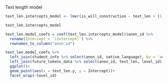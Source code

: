 

Text length model

```r
text_len.intercepts_model <- lmer(is_will_construction ~ text_len + (1 + text_len | anon_id), data = future_tokens_data %>% mutate(text_len = scale(text_len)))

text_len.intercepts_model

text_len.model_coefs = coef(text_len.intercepts_model)$anon_id %>% 
  rename(Intercept = `(Intercept)`) %>% 
  rownames_to_column("anon_id")

text_len.model_coefs %>% 
  left_join(student_info %>% select(anon_id, native_language), by = 'anon_id') %>% 
  left_join(future_tokens_data %>% select(anon_id, text_len, level_id), by = 'anon_id') %>% 
  ggplot()+
  geom_point(aes(x = text_len.y, y = Intercept))+
  facet_wrap(~level_id)


```




